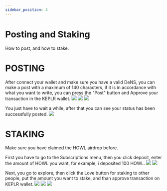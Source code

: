 ```yaml
---
sidebar_position: 4
---
```


# Posting and Staking

How to post, and how to stake.

# POSTING
After connect your wallet and make sure you have a valid DeNS, you can make a post with a maximum of 140 characters, if it is in accordance with what you want to write, you can press the "Post" button and Approve your transaction in the KEPLR wallet.
<img src="https://i.postimg.cc/t4Jw67tY/Screenshot-31.png">
<img src="https://i.postimg.cc/X7QtX95R/Screenshot-32.png">
<img src="https://i.postimg.cc/rmXP7j6r/Screenshot-33.png">

You just have to wait a while, after that you can see your status has been successfully posted.
<img src="https://i.postimg.cc/159L9v80/Screenshot-34.png">

# STAKING
Make sure you have claimed the HOWL airdrop before.

First you have to go to the Subscriptions menu, then you click deposit, enter the amount of HOWL you want, for example, i deposited 100 HOWL.
<img src="https://i.postimg.cc/9FSF602Z/Screenshot-42.png">
<img src="https://i.postimg.cc/YSB2SPhS/Screenshot-44.png">

Next, you go to explore, then click the Love button for staking to other people, put the amount you want to stake, and than approve transaction on KEPLR wallet.
<img src="https://i.postimg.cc/tC74vPK9/Screenshot-45.png">
<img src="https://i.postimg.cc/PfSqMKF6/Screenshot-46.png">
<img src="https://i.postimg.cc/x8112bqy/Screenshot-47.png">
